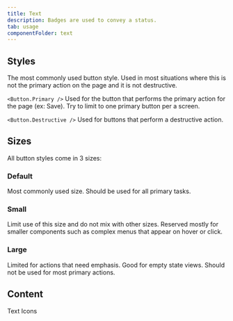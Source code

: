 ```yaml
---
title: Text
description: Badges are used to convey a status.
tab: usage
componentFolder: text
---
```



## Styles

The most commonly used button style. Used in most situations where this is not the primary action on the page and it is not destructive.

`<Button.Primary />`
Used for the button that performs the primary action for the page (ex: Save). Try to limit to one primary button per a screen.

`<Button.Destructive />`
Used for buttons that perform a destructive action.

## Sizes
All button styles come in 3 sizes:

### Default
Most commonly used size. Should be used for all primary tasks.
### Small
Limit use of this size and do not mix with other sizes. Reserved mostly for smaller components such as complex menus that appear on hover or click.
### Large
Limited for actions that need emphasis. Good for empty state views. Should not be used for most primary actions.

## Content
Text
Icons
